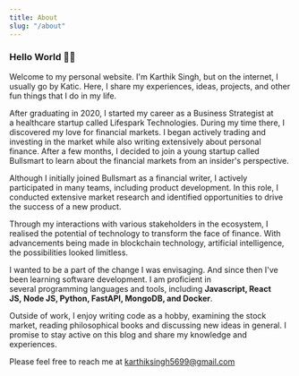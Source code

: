 ```yaml
---
title: About
slug: "/about"
---
```


### Hello World 👋🏼

Welcome to my personal website. I'm Karthik Singh, but on the internet, I usually go by Katic. Here, I share my experiences, ideas, projects, and other fun things that I do in my life.

After graduating in 2020, I started my career as a Business Strategist at a healthcare startup called Lifespark Technologies. During my time there, I discovered my love for financial markets. I began actively trading and investing in the market while also writing extensively about personal finance. After a few months, I decided to join a young startup called Bullsmart to learn about the financial markets from an insider's perspective.

Although I initially joined Bullsmart as a financial writer, I actively participated in many teams, including product development. In this role, I conducted extensive market research and identified opportunities to drive the success of a new product. 

Through my interactions with various stakeholders in the ecosystem, I realised the potential of technology to transform the face of finance. With advancements being made in blockchain technology, artificial intelligence, the possibilities looked limitless. 

I wanted to be a part of the change I was envisaging. And since then I've been learning software development. I am proficient in several programming languages and tools, including **Javascript, React JS, Node JS, Python, FastAPI, MongoDB, and Docker**. 

Outside of work, I enjoy writing code as a hobby, examining the stock market, reading philosophical books and discussing new ideas in general. I promise to stay active on this blog and share my knowledge and experiences.

Please feel free to reach me at karthiksingh5699@gmail.com

